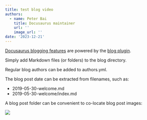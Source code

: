 ```yaml
---
title: test blog video
authors:
  - name: Peter Bai
    title: Docusaurus maintainer
    url: ''
    image_url: ''
date: '2023-12-21'
---
```


[Docusaurus blogging features](https://docusaurus.io/docs/blog "") are powered by the [blog plugin](https://docusaurus.io/docs/api/plugins/@docusaurus/plugin-content-blog "").

Simply add Markdown files (or folders) to the blog directory.

Regular blog authors can be added to authors.yml.

The blog post date can be extracted from filenames, such as:

* 2019-05-30-welcome.md
* 2019-05-30-welcome/index.md

A blog post folder can be convenient to co-locate blog post images:

![](/img/0ffb4bd1d3ca415989365bd27473f4d4.jpeg "")
